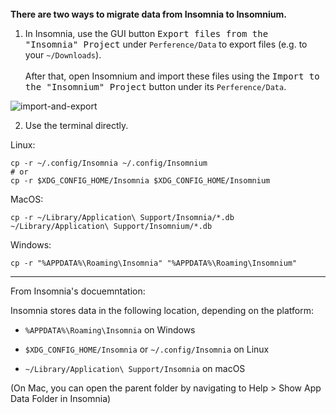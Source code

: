 <br/>
<b>There are two ways to migrate data from Insomnia to Insomnium.</b>

1. In Insomnia, use the GUI button <kbd >Export files from the "Insomnia" Project</kbd>  under `Perference/Data` to export files (e.g. to your `~/Downloads`). <br/><br/>After that, open Insomnium and import these files using the <kbd >Import to the "Insomnium" Project</kbd> button under its `Perference/Data`.



<Image src="/import-export.png" alt="import-and-export" width={500} height={500} />

2. Use the terminal directly. 

Linux:

```
cp -r ~/.config/Insomnia ~/.config/Insomnium
# or 
cp -r $XDG_CONFIG_HOME/Insomnia $XDG_CONFIG_HOME/Insomnium
```

MacOS:

```
cp -r ~/Library/Application\ Support/Insomnia/*.db ~/Library/Application\ Support/Insomnium/*.db
```

Windows:

```
cp -r "%APPDATA%\Roaming\Insomnia" "%APPDATA%\Roaming\Insomnium"
```

--- 

From Insomnia's docuemntation:

Insomnia stores data in the following location, depending on the platform:

- `%APPDATA%\Roaming\Insomnia` on Windows

- `$XDG_CONFIG_HOME/Insomnia` or `~/.config/Insomnia` on Linux

- `~/Library/Application\ Support/Insomnia` on macOS

(On Mac, you can open the parent folder by navigating to Help > Show App Data Folder in Insomnia)